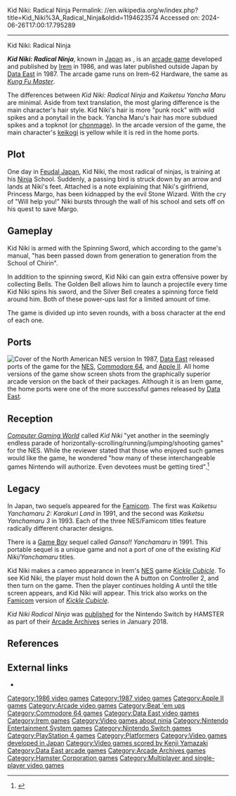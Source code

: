Kid Niki: Radical Ninja
Permalink: //en.wikipedia.org/w/index.php?title=Kid_Niki%3A_Radical_Ninja&oldid=1194623574
Accessed on: 2024-06-26T17:00:17.795289



------
Kid Niki: Radical Ninja
{{more citations needed|date=August 2017}}
{{Infobox video game
|title = Kid Niki: Radical Ninja
|image = KaiketsuYanchamaru arcadeflyer.png
|caption = Japanese arcade flyer
|developer = [[Irem]]<br>TOSE (NES)
|publisher = [[Irem]]<br>[[Data East]]
|designer = 
|composer = Kouji Murata<br>Kenji Yamazaki
|engine =
|released = '''Arcade'''<br>{{vgrelease|JP|December 1986}}'''NES'''<br>{{vgrelease|JP|October 2, 1987|NA|November 1987}}
|genre = [[Platform game|Platform]]
|modes = [[Single-player]], [[multiplayer]]
|platforms = [[Arcade game|Arcade]], [[Nintendo Entertainment System|NES]], [[Commodore 64]], [[Apple II]]
}}

'''''Kid Niki: Radical Ninja''''', known in [[Japan]] as {{nihongo|'''''Kaiketsu Yanchamaru'''''|快傑ヤンチャ丸||lit. "The Wonderful Yanchamaru"}}, is an [[arcade game]] developed and published by [[Irem]] in 1986, and was later published outside Japan by [[Data East]] in 1987. The arcade game runs on Irem-62 Hardware, the same as ''[[Kung-Fu Master (video game)|Kung Fu Master]]''.

The differences between ''Kid Niki: Radical Ninja'' and ''Kaiketsu Yancha Maru'' are minimal. Aside from text translation, the most glaring difference is the main character's hair style. Kid Niki's hair is more "punk rock" with wild spikes and a ponytail in the back. Yancha Maru's hair has more subdued spikes and a topknot (or [[chonmage]]). In the arcade version of the game, the main character's [[keikogi]] is yellow while it is red in the home ports.

==Plot==
One day in [[Feudal Japan]], Kid Niki, the most radical of ninjas, is training at his [[Ninja]] School. Suddenly, a passing bird is struck down by an arrow and lands at Niki's feet. Attached is a note explaining that Niki's girlfriend, Princess Margo, has been kidnapped by the evil Stone Wizard. With the cry of "Will help you!" Niki bursts through the wall of his school and sets off on his quest to save Margo.

==Gameplay==
Kid Niki is armed with the Spinning Sword, which according to the game's manual, "has been passed down from generation to generation from the School of Chirin".

In addition to the spinning sword, Kid Niki can gain extra offensive power by collecting Bells. The Golden Bell allows him to launch a projectile every time Kid Niki spins his sword, and the Silver Bell creates a spinning force field around him. Both of these power-ups last for a limited amount of time.

The game is divided up into seven rounds, with a boss character at the end of each one.

==Ports==
[[File:Kid Niki - Radical Ninja Coverart.png|thumb|Cover of the North American NES version]]
In 1987, [[Data East]] released ports of the game for the [[Nintendo Entertainment System|NES]], [[Commodore 64]], and [[Apple II]]. All home versions of the game show screen shots from the graphically superior arcade version on the back of their packages. Although it is an Irem game, the home ports were one of the more successful games released by [[Data East]].

==Reception==
''[[Computer Gaming World]]'' called ''Kid Niki'' "yet another in the seemingly endless parade of horizontally-scrolling/running/jumping/shooting games" for the NES. While the reviewer stated that those who enjoyed such games would like the game, he wondered "how many of these interchangeable games Nintendo will authorize. Even devotees must be getting tired".<ref name="cgw198809">{{cite magazine | title=Video Gaming World | magazine=[[Computer Gaming World]] | issue=51 | date=September 1988 | url=http://www.cgwmuseum.org/galleries/index.php?year=1988&pub=2&id=51 | accessdate=24 April 2016 | last1=Worley | first1=Joyce | last2=Katz | first2=Arnie | last3=Kunkel | first3=Bill | pages=52}}</ref>

==Legacy==
In Japan, two sequels appeared for the [[Nintendo Entertainment System|Famicom]]. The first was ''Kaiketsu Yanchamaru 2: Karakuri Land'' in 1991, and the second was ''Kaiketsu Yanchamaru 3'' in 1993. Each of the three NES/Famicom titles feature radically different character designs.

There is a [[Game Boy]] sequel called ''Ganso!! Yanchamaru'' in 1991. This portable sequel is a unique game and not a port of one of the existing ''Kid Niki/Yanchamaru'' titles.

Kid Niki makes a cameo appearance in Irem's [[Nintendo Entertainment System|NES]] game ''[[Kickle Cubicle]]''. To see Kid Niki, the player must hold down the A button on Controller 2, and then turn on the game. Then the player continues holding A until the title screen appears, and Kid Niki will appear. This trick also works on the [[Nintendo Entertainment System|Famicom]] version of ''[[Kickle Cubicle]]''.

''Kid Niki Radical Ninja'' was [http://www.hamster.co.jp/american_hamster/arcadearchives/switch/knr_ninja.htm published] for the Nintendo Switch by HAMSTER as part of their [http://www.hamster.co.jp/american_hamster/arcadearchives/switch/index.htm Arcade Archives] series in January 2018.

==References==
{{reflist}}

==External links==
* {{Mobygames|id=/kid-niki-radical-ninja|name=''Kid Niki: Radical Ninja''}}

{{Irem}}

[[Category:1986 video games]]
[[Category:1987 video games]]
[[Category:Apple II games]]
[[Category:Arcade video games]]
[[Category:Beat 'em ups]]
[[Category:Commodore 64 games]]
[[Category:Data East video games]]
[[Category:Irem games]]
[[Category:Video games about ninja]]
[[Category:Nintendo Entertainment System games]]
[[Category:Nintendo Switch games]]
[[Category:PlayStation 4 games]]
[[Category:Platformers]]
[[Category:Video games developed in Japan]]
[[Category:Video games scored by Kenji Yamazaki]]
[[Category:Data East arcade games]]
[[Category:Arcade Archives games]]
[[Category:Hamster Corporation games]]
[[Category:Multiplayer and single-player video games]]